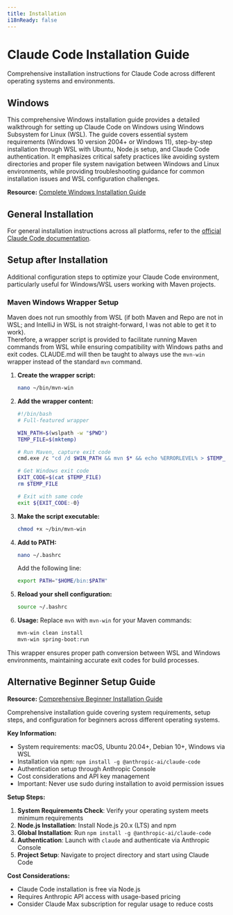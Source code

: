 ```yaml
---
title: Installation
i18nReady: false
---
```


# Claude Code Installation Guide

Comprehensive installation instructions for Claude Code across different operating systems and environments.

## Windows

This comprehensive Windows installation guide provides a detailed walkthrough for setting up Claude Code on Windows using Windows Subsystem for Linux (WSL). The guide covers essential system requirements (Windows 10 version 2004+ or Windows 11), step-by-step installation through WSL with Ubuntu, Node.js setup, and Claude Code authentication. It emphasizes critical safety practices like avoiding system directories and proper file system navigation between Windows and Linux environments, while providing troubleshooting guidance for common installation issues and WSL configuration challenges.

**Resource:** [Complete Windows Installation Guide](https://github.com/VonHoltenCodes/CLAUDECODE_COMPLETE_WINDOWS_INSTALL_GUIDE)

## General Installation

For general installation instructions across all platforms, refer to the [official Claude Code documentation](https://docs.anthropic.com/en/docs/claude-code/quickstart).

## Setup after Installation

Additional configuration steps to optimize your Claude Code environment, particularly useful for Windows/WSL users working with Maven projects.

### Maven Windows Wrapper Setup

Maven does not run smoothly from WSL (if both Maven and Repo are not in WSL; and IntelliJ in WSL is not straight-forward, I was not able to get it to work).  
Therefore, a wrapper script is provided to facilitate running Maven commands from WSL while ensuring compatibility with Windows paths and exit codes. 
CLAUDE.md will then be taught to always use the `mvn-win` wrapper instead of the standard `mvn` command.

1. **Create the wrapper script:**
   ```bash
   nano ~/bin/mvn-win
   ```

2. **Add the wrapper content:**
   ```bash
   #!/bin/bash
   # Full-featured wrapper

   WIN_PATH=$(wslpath -w "$PWD")
   TEMP_FILE=$(mktemp)

   # Run Maven, capture exit code
   cmd.exe /c "cd /d $WIN_PATH && mvn $* && echo %ERRORLEVEL% > $TEMP_FILE" 2>&1

   # Get Windows exit code
   EXIT_CODE=$(cat $TEMP_FILE)
   rm $TEMP_FILE

   # Exit with same code
   exit ${EXIT_CODE:-0}
   ```

3. **Make the script executable:**
   ```bash
   chmod +x ~/bin/mvn-win
   ```

4. **Add to PATH:**
   ```bash
   nano ~/.bashrc
   ```
   
   Add the following line:
   ```bash
   export PATH="$HOME/bin:$PATH"
   ```

5. **Reload your shell configuration:**
   ```bash
   source ~/.bashrc
   ```

6. **Usage:**
   Replace `mvn` with `mvn-win` for your Maven commands:
   ```bash
   mvn-win clean install
   mvn-win spring-boot:run
   ```

This wrapper ensures proper path conversion between WSL and Windows environments, maintaining accurate exit codes for build processes.

## Alternative Beginner Setup Guide

**Resource:** [Comprehensive Beginner Installation Guide](https://phpfashion.com/en/how-to-install-claude-code-beginners-guide)

Comprehensive installation guide covering system requirements, setup steps, and configuration for beginners across different operating systems.

**Key Information:**
- System requirements: macOS, Ubuntu 20.04+, Debian 10+, Windows via WSL
- Installation via npm: `npm install -g @anthropic-ai/claude-code`
- Authentication setup through Anthropic Console
- Cost considerations and API key management
- Important: Never use sudo during installation to avoid permission issues

**Setup Steps:**
1. **System Requirements Check**: Verify your operating system meets minimum requirements
2. **Node.js Installation**: Install Node.js 20.x (LTS) and npm
3. **Global Installation**: Run `npm install -g @anthropic-ai/claude-code`
4. **Authentication**: Launch with `claude` and authenticate via Anthropic Console
5. **Project Setup**: Navigate to project directory and start using Claude Code

**Cost Considerations:**
- Claude Code installation is free via Node.js
- Requires Anthropic API access with usage-based pricing
- Consider Claude Max subscription for regular usage to reduce costs
